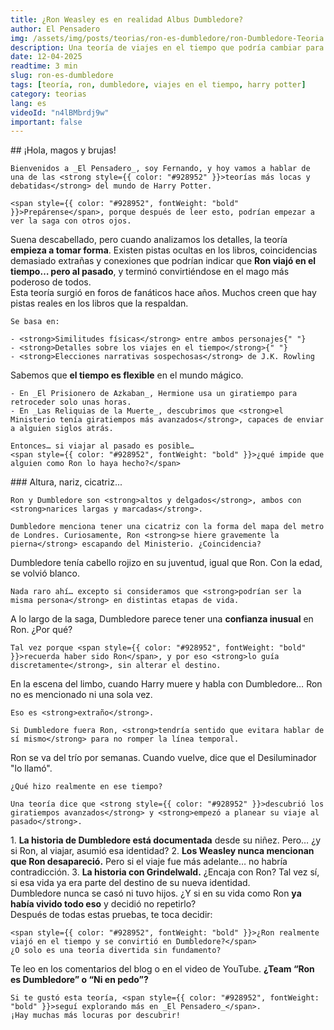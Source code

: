 ```yaml
---
title: ¿Ron Weasley es en realidad Albus Dumbledore?
author: El Pensadero
img: /assets/img/posts/teorias/ron-es-dumbledore/ron-Dumbledore-Teoria.webp
description: Una teoría de viajes en el tiempo que podría cambiar para siempre cómo ves a Ron y a Dumbledore. ¿Y si fueran la misma persona?
date: 12-04-2025
readtime: 3 min
slug: ron-es-dumbledore
tags: [teoría, ron, dumbledore, viajes en el tiempo, harry potter]
category: teorias
lang: es
videoId: "n4lBMbrdj9w"
important: false
---
```



<Article>
  <Section>
    ## ¡Hola, magos y brujas!

    Bienvenidos a _El Pensadero_, soy Fernando, y hoy vamos a hablar de una de las <strong style={{ color: "#928952" }}>teorías más locas y debatidas</strong> del mundo de Harry Potter.

    <span style={{ color: "#928952", fontWeight: "bold" }}>Prepárense</span>, porque después de leer esto, podrían empezar a ver la saga con otros ojos.

  </Section>
  <Section title="🧙‍♂️¿Ron Weasley y Dumbledore son la misma persona?" imgSrc={ronEsDumbledore} imgAlt="Ron weasley y albus dumbledore son la misma persona" loading="eager">
    Suena descabellado, pero cuando analizamos los detalles, la teoría <strong>empieza a tomar forma</strong>.
    Existen <span style={{ color: "#928952" }}>pistas ocultas</span> en los libros, coincidencias demasiado extrañas y conexiones que podrían indicar que <strong style={{ color: "#928952" }}>Ron viajó en el tiempo… pero al pasado</strong>, y terminó convirtiéndose en el mago más poderoso de todos.
  </Section>
  <Section title="🌀¿Dónde nació esta teoría?">
    Esta teoría surgió en foros de fanáticos hace años. Muchos creen que <span style={{ color: "#928952", fontWeight: "bold" }}>hay pistas reales</span> en los libros que la respaldan.

    Se basa en:

    - <strong>Similitudes físicas</strong> entre ambos personajes{" "}
    - <strong>Detalles sobre los viajes en el tiempo</strong>{" "}
    - <strong>Elecciones narrativas sospechosas</strong> de J.K. Rowling

  </Section>
  <Section title="⏳El Giratiempo y los viajes temporales" >
    Sabemos que <strong style={{ color: "#928952" }}>el tiempo es flexible</strong> en el mundo mágico.
    
    - En _El Prisionero de Azkaban_, Hermione usa un giratiempo para retroceder solo unas horas.  
    - En _Las Reliquias de la Muerte_, descubrimos que <strong>el Ministerio tenía giratiempos más avanzados</strong>, capaces de enviar a alguien siglos atrás.
    
    Entonces… si viajar al pasado es posible…  
    <span style={{ color: "#928952", fontWeight: "bold" }}>¿qué impide que alguien como Ron lo haya hecho?</span>
  </Section>
  <Section title="👃Las similitudes físicas" imgSrc={cicatrizRon} imgAlt="Cicatriz de Ron y Dumbledore" >
    ###  Altura, nariz, cicatriz...

    Ron y Dumbledore son <strong>altos y delgados</strong>, ambos con <strong>narices largas y marcadas</strong>.

    Dumbledore menciona tener una cicatriz con la forma del mapa del metro de Londres. Curiosamente, Ron <strong>se hiere gravemente la pierna</strong> escapando del Ministerio. ¿Coincidencia?

  </Section>
  <Section title="✨ ¿Y el cabello?">
    Dumbledore tenía <span style={{ color: "#928952" }}>cabello rojizo en su juventud</span>, igual que Ron. Con la edad, se volvió blanco.

    Nada raro ahí… excepto si consideramos que <strong>podrían ser la misma persona</strong> en distintas etapas de vida.

  </Section>
  <Section title="🧠¿Dumbledore recuerda su vida como Ron?">
    A lo largo de la saga, Dumbledore parece tener una <strong style={{ color: "#928952" }}>confianza inusual</strong> en Ron. ¿Por qué?

    Tal vez porque <span style={{ color: "#928952", fontWeight: "bold" }}>recuerda haber sido Ron</span>, y por eso <strong>lo guía discretamente</strong>, sin alterar el destino.

  </Section>
  <Section title="🚂El detalle más raro: King’s Cross">
    En la escena del limbo, cuando Harry muere y habla con Dumbledore…  
    <span style={{ color: "#928952", fontWeight: "bold" }}>Ron no es mencionado ni una sola vez</span>.

    Eso es <strong>extraño</strong>.

    Si Dumbledore fuera Ron, <strong>tendría sentido que evitara hablar de sí mismo</strong> para no romper la línea temporal.

  </Section>
  <Section title="🕯️El Desiluminador y la desaparición de Ron">
    Ron se va del trío por semanas. Cuando vuelve, dice que el Desiluminador "lo llamó".

    ¿Qué hizo realmente en ese tiempo?

    Una teoría dice que <strong style={{ color: "#928952" }}>descubrió los giratiempos avanzados</strong> y <strong>empezó a planear su viaje al pasado</strong>.

  </Section>
  <Section title="⚖️Las contradicciones">
    1. <strong>La historia de Dumbledore está documentada</strong> desde su niñez. Pero… ¿y si Ron, al viajar, <span style={{ color: "#928952" }}>asumió esa identidad</span>?
    2. <strong>Los Weasley nunca mencionan que Ron desapareció.</strong> Pero si el viaje fue más adelante… no habría contradicción.
    3. <strong>La historia con Grindelwald.</strong> ¿Encaja con Ron? Tal vez sí, si <span style={{ color: "#928952" }}>esa vida ya era parte del destino</span> de su nueva identidad.
  </Section>
  <Section title="🧩¿Y si todo fuera cierto?">
    Dumbledore nunca se casó ni tuvo hijos.  
    ¿Y si en su vida como Ron <strong style={{ color: "#928952" }}>ya había vivido todo eso</strong> y decidió no repetirlo?
  </Section>
  <Section title="❓¿Locura o verdad?">
    Después de todas estas pruebas, te toca decidir:

    <span style={{ color: "#928952", fontWeight: "bold" }}>¿Ron realmente viajó en el tiempo y se convirtió en Dumbledore?</span>
    ¿O solo es una teoría divertida sin fundamento?

  </Section>
  <Section ttle="¿Vos qué pensás?">
    Te leo en los comentarios del blog o en el video de YouTube.  
    <strong>¿Team “Ron es Dumbledore” o “Ni en pedo”?</strong>

    Si te gustó esta teoría, <span style={{ color: "#928952", fontWeight: "bold" }}>seguí explorando más en _El Pensadero_</span>.
    ¡Hay muchas más locuras por descubrir!

  </Section>

</Article>
